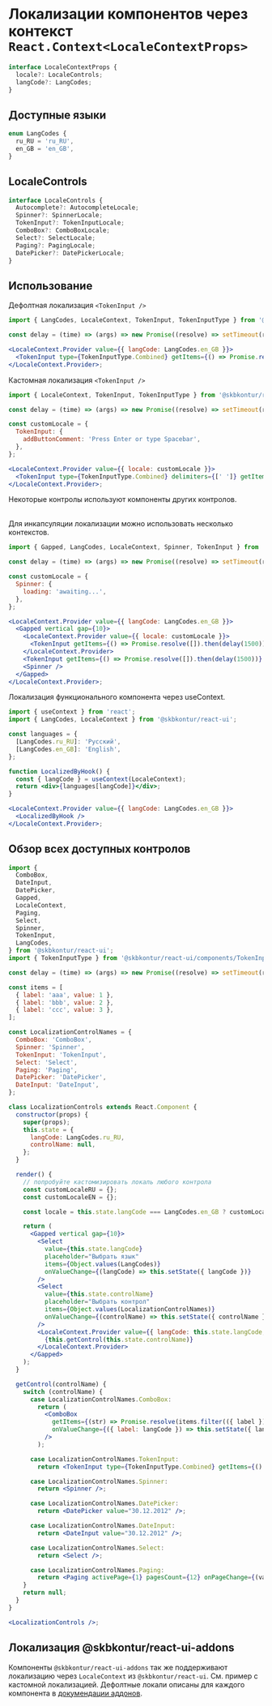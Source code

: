 
<Meta title="Information/Locale" />

# Локализации компонентов через контекст `React.Context<LocaleContextProps>`

```typescript static
interface LocaleContextProps {
  locale?: LocaleControls;
  langCode?: LangCodes;
}
```

## Доступные языки

```typescript static
enum LangCodes {
  ru_RU = 'ru_RU',
  en_GB = 'en_GB',
}
```

## LocaleControls

```typescript static
interface LocaleControls {
  Autocomplete?: AutocompleteLocale;
  Spinner?: SpinnerLocale;
  TokenInput?: TokenInputLocale;
  ComboBox?: ComboBoxLocale;
  Select?: SelectLocale;
  Paging?: PagingLocale;
  DatePicker?: DatePickerLocale;
}
```

## Использование

Дефолтная локализация `<TokenInput />`

```jsx harmony
import { LangCodes, LocaleContext, TokenInput, TokenInputType } from '@skbkontur/react-ui';

const delay = (time) => (args) => new Promise((resolve) => setTimeout(resolve, time, args));

<LocaleContext.Provider value={{ langCode: LangCodes.en_GB }}>
  <TokenInput type={TokenInputType.Combined} getItems={() => Promise.resolve([]).then(delay(500))} />
</LocaleContext.Provider>;
```

Кастомная локализация `<TokenInput />`

```jsx harmony
import { LocaleContext, TokenInput, TokenInputType } from '@skbkontur/react-ui';

const delay = (time) => (args) => new Promise((resolve) => setTimeout(resolve, time, args));

const customLocale = {
  TokenInput: {
    addButtonComment: 'Press Enter or type Spacebar',
  },
};

<LocaleContext.Provider value={{ locale: customLocale }}>
  <TokenInput type={TokenInputType.Combined} delimiters={[' ']} getItems={() => Promise.resolve([]).then(delay(500))} />
</LocaleContext.Provider>;
```

Некоторые контролы используют компоненты других контролов.

<br />
Для инкапсуляции локализации можно использовать несколько контекстов.

```jsx harmony
import { Gapped, LangCodes, LocaleContext, Spinner, TokenInput } from '@skbkontur/react-ui';

const delay = (time) => (args) => new Promise((resolve) => setTimeout(resolve, time, args));

const customLocale = {
  Spinner: {
    loading: 'awaiting...',
  },
};

<LocaleContext.Provider value={{ langCode: LangCodes.en_GB }}>
  <Gapped vertical gap={10}>
    <LocaleContext.Provider value={{ locale: customLocale }}>
      <TokenInput getItems={() => Promise.resolve([]).then(delay(1500))} />
    </LocaleContext.Provider>
    <TokenInput getItems={() => Promise.resolve([]).then(delay(1500))} />
    <Spinner />
  </Gapped>
</LocaleContext.Provider>;
```

Локализация функционального компонента через useContext.

```jsx harmony
import { useContext } from 'react';
import { LangCodes, LocaleContext } from '@skbkontur/react-ui';

const languages = {
  [LangCodes.ru_RU]: 'Русский',
  [LangCodes.en_GB]: 'English',
};

function LocalizedByHook() {
  const { langCode } = useContext(LocaleContext);
  return <div>{languages[langCode]}</div>;
}

<LocaleContext.Provider value={{ langCode: LangCodes.en_GB }}>
  <LocalizedByHook />
</LocaleContext.Provider>;
```

## Обзор всех доступных контролов

```jsx harmony
import {
  ComboBox,
  DateInput,
  DatePicker,
  Gapped,
  LocaleContext,
  Paging,
  Select,
  Spinner,
  TokenInput,
  LangCodes,
} from '@skbkontur/react-ui';
import { TokenInputType } from '@skbkontur/react-ui/components/TokenInput';

const delay = (time) => (args) => new Promise((resolve) => setTimeout(resolve, time, args));

const items = [
  { label: 'aaa', value: 1 },
  { label: 'bbb', value: 2 },
  { label: 'ccc', value: 3 },
];

const LocalizationControlNames = {
  ComboBox: 'ComboBox',
  Spinner: 'Spinner',
  TokenInput: 'TokenInput',
  Select: 'Select',
  Paging: 'Paging',
  DatePicker: 'DatePicker',
  DateInput: 'DateInput',
};

class LocalizationControls extends React.Component {
  constructor(props) {
    super(props);
    this.state = {
      langCode: LangCodes.ru_RU,
      controlName: null,
    };
  }

  render() {
    // попробуйте кастомизировать локаль любого контрола
    const customLocaleRU = {};
    const customLocaleEN = {};

    const locale = this.state.langCode === LangCodes.en_GB ? customLocaleEN : customLocaleRU;

    return (
      <Gapped vertical gap={10}>
        <Select
          value={this.state.langCode}
          placeholder="Выбрать язык"
          items={Object.values(LangCodes)}
          onValueChange={(langCode) => this.setState({ langCode })}
        />
        <Select
          value={this.state.controlName}
          placeholder="Выбрать контрол"
          items={Object.values(LocalizationControlNames)}
          onValueChange={(controlName) => this.setState({ controlName })}
        />
        <LocaleContext.Provider value={{ langCode: this.state.langCode, locale: locale }}>
          {this.getControl(this.state.controlName)}
        </LocaleContext.Provider>
      </Gapped>
    );
  }

  getControl(controlName) {
    switch (controlName) {
      case LocalizationControlNames.ComboBox:
        return (
          <ComboBox
            getItems={(str) => Promise.resolve(items.filter(({ label }) => label.includes(str))).then(delay(500))}
            onValueChange={({ label: langCode }) => this.setState({ langCode })}
          />
        );

      case LocalizationControlNames.TokenInput:
        return <TokenInput type={TokenInputType.Combined} getItems={() => Promise.resolve([]).then(delay(500))} />;

      case LocalizationControlNames.Spinner:
        return <Spinner />;

      case LocalizationControlNames.DatePicker:
        return <DatePicker value="30.12.2012" />;

      case LocalizationControlNames.DateInput:
        return <DateInput value="30.12.2012" />;

      case LocalizationControlNames.Select:
        return <Select />;

      case LocalizationControlNames.Paging:
        return <Paging activePage={1} pagesCount={12} onPageChange={(value) => value} />;
    }
    return null;
  }
}

<LocalizationControls />;
```

## Локализация @skbkontur/react-ui-addons

Компоненты `@skbkontur/react-ui-addons` так же поддерживают локализацию через `LocaleContext` из `@skbkontur/react-ui`.
См. пример с кастомной локализацией. Дефолтные локали описаны для каждого компонента в [докумендации аддонов](https://ui.gitlab-pages.kontur.host/docs/#/react-ui-addons).
